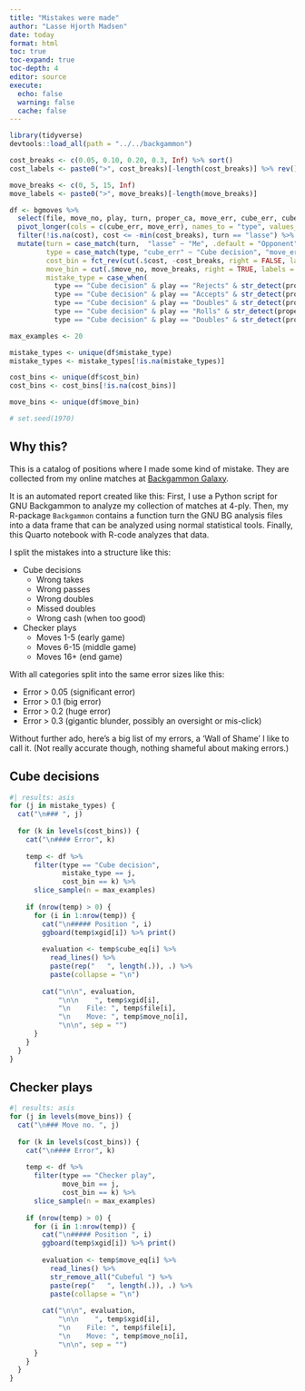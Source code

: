 ```yaml
---
title: "Mistakes were made"
author: "Lasse Hjorth Madsen"
date: today 
format: html
toc: true
toc-expand: true
toc-depth: 4
editor: source
execute:
  echo: false
  warning: false
  cache: false
---
```


```r
library(tidyverse)
devtools::load_all(path = "../../backgammon")
```

```r
cost_breaks <- c(0.05, 0.10, 0.20, 0.3, Inf) %>% sort()
cost_labels <- paste0(">", cost_breaks)[-length(cost_breaks)] %>% rev()

move_breaks <- c(0, 5, 15, Inf) 
move_labels <- paste0(">", move_breaks)[-length(move_breaks)] 

df <- bgmoves %>% 
  select(file, move_no, play, turn, proper_ca, move_err, cube_err, cube_eq, move_eq, xgid) %>% 
  pivot_longer(cols = c(cube_err, move_err), names_to = "type", values_to = "cost") %>% 
  filter(!is.na(cost), cost <= -min(cost_breaks), turn == "lasse") %>% 
  mutate(turn = case_match(turn,  "lasse" ~ "Me", .default = "Opponent"),
         type = case_match(type, "cube_err" ~ "Cube decision", "move_err" ~ "Checker play"),
         cost_bin = fct_rev(cut(.$cost, -cost_breaks, right = FALSE, labels = cost_labels)), 
         move_bin = cut(.$move_no, move_breaks, right = TRUE, labels = move_labels),
         mistake_type = case_when(
           type == "Cube decision" & play == "Rejects" & str_detect(proper_ca, "take") ~ "Wrong pass",
           type == "Cube decision" & play == "Accepts" & str_detect(proper_ca, "pass") ~ "Wrong take",
           type == "Cube decision" & play == "Doubles" & str_detect(proper_ca, "No") ~ "Wrong double",
           type == "Cube decision" & play == "Rolls" & str_detect(proper_ca, "Double|Redouble") ~ "Missed double",
           type == "Cube decision" & play == "Doubles" & str_detect(proper_ca, "Too") ~ "Wrong cash")) 
```

```r
max_examples <- 20

mistake_types <- unique(df$mistake_type)
mistake_types <- mistake_types[!is.na(mistake_types)]

cost_bins <- unique(df$cost_bin)
cost_bins <- cost_bins[!is.na(cost_bins)]

move_bins <- unique(df$move_bin)

# set.seed(1970)
```

## Why this?

This is a catalog of positions where I made some kind of mistake. They are collected from my online matches at [Backgammon Galaxy](play.backgammongalaxy.com).

It is an automated report created like this: First, I use a Python script for GNU Backgammon to analyze my collection of matches at 4-ply. Then, my R-package `Backgammon` contains a function turn the GNU BG analysis files into a data frame that can be analyzed using normal statistical tools. Finally, this Quarto notebook with R-code analyzes that data. 

I split the mistakes into a structure like this:

  * Cube decisions
    + Wrong takes
    + Wrong passes
    + Wrong doubles 
    + Missed doubles
    + Wrong cash (when too good)
    
  * Checker plays
    + Moves 1-5 (early game)
    + Moves 6-15 (middle game)
    + Moves 16+ (end game)

With all categories split into the same error sizes like this:

  - Error > 0.05 (significant error) 
  - Error > 0.1 (big error) 
  - Error > 0.2 (huge error) 
  - Error > 0.3 (gigantic blunder, possibly an oversight or mis-click) 

Without further ado, here's a big list of my errors, a 'Wall of Shame' I like to call it. (Not really accurate though, nothing shameful about making errors.)

## Cube decisions
   
```r
#| results: asis
for (j in mistake_types) {
  cat("\n### ", j)
  
  for (k in levels(cost_bins)) {
    cat("\n#### Error", k)
    
    temp <- df %>%
      filter(type == "Cube decision",
             mistake_type == j,
             cost_bin == k) %>%
      slice_sample(n = max_examples)
    
    if (nrow(temp) > 0) {
      for (i in 1:nrow(temp)) {
        cat("\n##### Position ", i)
        ggboard(temp$xgid[i]) %>% print()
        
        evaluation <- temp$cube_eq[i] %>% 
          read_lines() %>% 
          paste(rep("   ", length(.)), .) %>% 
          paste(collapse = "\n")
        
        cat("\n\n", evaluation, 
            "\n\n    ", temp$xgid[i], 
            "\n    File: ", temp$file[i], 
            "\n    Move: ", temp$move_no[i], 
            "\n\n", sep = "")
      }
    }
  }
}
```

## Checker plays

```r
#| results: asis
for (j in levels(move_bins)) {
  cat("\n### Move no. ", j)
  
  for (k in levels(cost_bins)) {
    cat("\n#### Error", k)
    
    temp <- df %>%
      filter(type == "Checker play",
             move_bin == j,
             cost_bin == k) %>%
      slice_sample(n = max_examples)
    
    if (nrow(temp) > 0) {
      for (i in 1:nrow(temp)) {
        cat("\n##### Position ", i)
        ggboard(temp$xgid[i]) %>% print()
        
        evaluation <- temp$move_eq[i] %>% 
          read_lines() %>% 
          str_remove_all("Cubeful ") %>% 
          paste(rep("   ", length(.)), .) %>% 
          paste(collapse = "\n")
        
        cat("\n\n", evaluation, 
            "\n\n    ", temp$xgid[i], 
            "\n    File: ", temp$file[i], 
            "\n    Move: ", temp$move_no[i], 
            "\n\n", sep = "")
      }
    }
  }
}
```